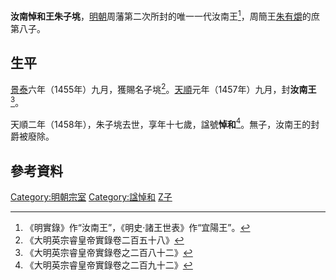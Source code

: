 '''汝南悼和王朱子垗'''{{BD|1442年||1458年||catIdx=Z朱}}，[[明朝|明朝]]周藩第二次所封的唯一一代汝南王<ref>《明實錄》作“汝南王”，《明史·諸王世表》作“宜陽王”。</ref>，周簡王[[朱有爝|朱有爝]]的庶第八子。

==生平==
[[景泰_(年號)|景泰]]六年（1455年）九月，獲賜名子垗<ref>《大明英宗睿皇帝實錄卷二百五十八》</ref>。[[天順_(明朝)|天順]]元年（1457年）九月，封'''汝南王'''<ref>《大明英宗睿皇帝實錄卷之二百八十二》</ref>。

天順二年（1458年），朱子垗去世，享年十七歲，諡號'''悼和'''<ref>《大明英宗睿皇帝實錄卷之二百九十二》</ref>。無子，汝南王的封爵被廢除。

==參考資料==
{{reflist|2}}

{{s-start}}
{{s-none|無|[[明朝|明政府]]封之}}
{{s-ttl|title=[[明朝藩王列表_(周王系)#汝南國|明汝南國國王]]|years=1457年－1458年}}
{{s-none|無|無子，封國廢除}}
{{end}}

[[Category:明朝宗室|Category:明朝宗室]]
[[Category:諡悼和|Category:諡悼和]]
[[Category:朱姓|Z子]]
